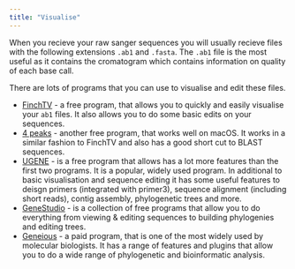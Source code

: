 ```yaml
---
title: "Visualise"
---
```


When you recieve your raw sanger sequences you will usually recieve files with the following extensions `.ab1` and `.fasta`.
The `.ab1` file is the most useful as it contains the cromatogram which contains information on quality of each base call.

There are lots of programs that you can use to visualise and edit these files.

- [FinchTV](https://finchtv.software.informer.com/1.4/) - a free program, that allows you to quickly and easily visualise your `ab1` files. It also allows you to do some basic edits on your sequences.
- [4 peaks](https://nucleobytes.com/4peaks/index.html) - another free program, that works well on macOS. It works in a similar fashion to FinchTV and also has a good short cut to BLAST sequences. 
- [UGENE](http://ugene.net/) - is a free program that allows has a lot more features than the first two programs. It is a popular, widely used program. In additional to basic visualisation and sequence editing it has some useful features to deisgn primers (integrated with primer3), sequence alignment (including short reads), contig assembly, phylogenetic trees and more.
- [GeneStudio](http://genestudio.com/) - is a collection of free programs that allow you to do everything from viewing & editing sequences to building phylogenies and editing trees.
- [Geneious](https://www.geneious.com/) - a paid program, that is one of the most widely used by molecular biologists. It has a range of features and plugins that allow you to do a wide range of phylogenetic and bioinformatic analysis.